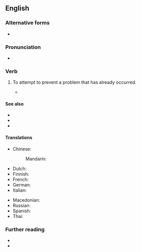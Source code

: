 ==English==

===Alternative forms===
* {{alter|en|lock the stable door after the horse has bolted|shut the stable door after the horse has bolted|close the stable door after the horse has been stolen|lock the stable door after the horse has been stolen}}

===Pronunciation===
* {{audio|en|en-au-close the stable door after the horse has bolted.ogg|Audio (AU)}}

===Verb===
{{en-verb|[[close]]<> the [[stable]] [[door]] [[after]] the [[horse]] [[have|has]]<has,has,had> [[bolt]]ed}}

# {{lb|en|idiomatic}} To attempt to prevent a problem that has already occurred.
#* {{quote-hansard
|en
|house=House of Commons
|speaker=Ian C. Lucas
|authorlink=Ian Lucas
|debate=WhatsApp Data Breach
|url=https://hansard.parliament.uk/Commons/2019-05-15/debates/B7EA7926-DDE7-4E6B-BC9B-47BB7B0BA5CF/WhatsappDataBreach
|date=15 May 2019
|column=242
|passage=We are now in an election period, with WhatsApp and closed Facebook groups being used, as we speak, in electoral campaigning, but the law has not changed since the DCMS Committee, on which I serve, raised these issues. We have yet another instance of '''shutting the door after the horse has bolted'''.}}

====See also====
* {{l|en|that ship has sailed}}
* {{l|en|too little, too late}}
* {{l|en|Scarborough warning}}

====Translations====
{{trans-top}}
* Chinese:
*: Mandarin: {{t+|cmn|亡羊補牢|lit=to repair the pen after sheep is lost}}
* Dutch: {{t|nl|als het kalf verdronken is, dempt men de put}}
* Finnish: {{t|fi|[[myöhäistä hiiren haukotella kun on kissan suussa|haukotella kissan suussa]]|lit=it's too late for a mouse to yawn when in a cat's mouth}}
* French: {{t+|fr|c'est de la moutarde après dîner|lit=it's mustard after dinner}}
* German: {{t|de|den Brunnen zudecken, wenn das Kind hineingefallen ist|lit=to cover the well after the child fell into it}}
* Italian: {{t|it|chiudere il recinto dopo che i buoi sono scappati|lit=to close the gate after the oxen have escaped}}
{{trans-mid}}
* Macedonian: {{t|mk|по свадба тапани}}
* Russian: {{t|ru|после пожара да за водой|lit=fetching water after the fire}}
* Spanish: {{t|es|a buenas horas mangas verdes}}
* Thai: {{t|th|วัวหายล้อมคอก|lit=to create a pen after the oxen have disappeared}}
{{trans-bottom}}

===Further reading===
* {{R:Collins}}
* {{R:Phrase Finder|url=shut-the-stable-door-after-the-horse-has-bolted.html}}